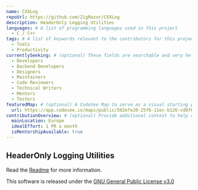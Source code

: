 ```yaml
---
name: CXXLog
repoUrl: https://github.com/ZigRazor/CXXLog
description: HeaderOnly Logging Utilities
languages: # A list of programming languages used in this project
  - C / C++
tags: # A list of keywords relevant to the contributors for this project
  - Tools
  - Productivity
currentlySeeking: # (optional) These fields are searchable and very helpful for contributors to match well with your project
  - Developers
  - Backend Developers
  - Designers
  - Maintainers
  - Code Reviewers
  - Technical Writers
  - Mentors
  - Testers
featuredMap: # (optional) A CodeSee Map to serve as a visual starting point for contributors
  url: https://app.codesee.io/maps/public/582efe20-25f6-11ec-b126-cd8f6f2ba318
contributionOverview: # (optional) Provide additional context to help contributors match well with your project
  mainLocation: Europe
  idealEffort: 1 PR a month
  isMentorshipAvailable: true
---
```


<!-- Divide your content into sections using our handy shortcodes. Each section is optional -->

<Overview>

## HeaderOnly Logging Utilities

Read the [Readme](https://github.com/ZigRazor/CXXLog/blob/main/README.md) for more information.

This software is released under the [GNU General Public License v3.0](https://github.com/ZigRazor/CXXLog/blob/main/LICENSE)

</Overview>
